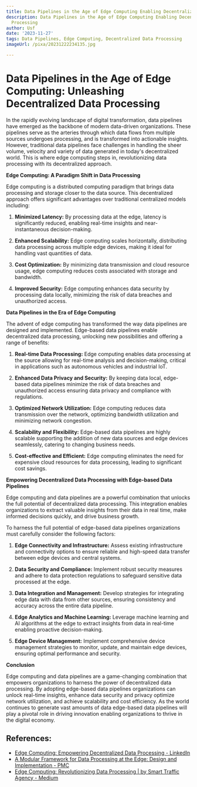 ```yaml
---
title: Data Pipelines in the Age of Edge Computing Enabling Decentralized Data Processing
description: Data Pipelines in the Age of Edge Computing Enabling Decentralized Data
  Processing
author: Usf
date: '2023-11-27'
tags: Data Pipelines, Edge Computing, Decentralized Data Processing
imageUrl: /pixa/20231222234135.jpg

---
```

# Data Pipelines in the Age of Edge Computing: Unleashing Decentralized Data Processing

In the rapidly evolving landscape  of digital transformation, data pipelines  have emerged as the backbone of modern data-driven organizations. These pipelines serve as the arteries through which data flows  from multiple sources undergoes processing, and  is transformed into actionable insights. However, traditional data pipelines face challenges in  handling the sheer volume, velocity and variety of data generated  in today's decentralized world. This is where edge computing steps  in,  revolutionizing data processing with its decentralized  approach.

**Edge Computing: A Paradigm Shift in Data Processing**

Edge computing is a distributed computing paradigm that brings data processing  and storage closer to the data source. This decentralized approach offers significant advantages over traditional  centralized models including:

1. **Minimized Latency:**  By processing data at the edge, latency is significantly reduced, enabling real-time insights  and near-instantaneous decision-making.

2. **Enhanced Scalability:**  Edge computing scales horizontally, distributing data processing across multiple edge devices, making it ideal for handling vast quantities of data.

3. **Cost Optimization:** By minimizing data transmission and cloud resource usage, edge computing  reduces costs associated with storage  and bandwidth.

4. **Improved Security:** Edge computing enhances data security by processing data locally, minimizing the risk of data breaches and unauthorized access.

**Data  Pipelines in the Era of Edge  Computing**

The advent of edge computing has transformed  the way data pipelines are designed and implemented. Edge-based data pipelines  enable decentralized data processing, unlocking new possibilities and offering a range of benefits:

1. **Real-time Data  Processing:**  Edge computing enables data  processing at  the source allowing for real-time analysis and decision-making, critical in applications such as autonomous vehicles and industrial IoT.

2. **Enhanced Data Privacy and  Security:** By keeping data local, edge-based data pipelines minimize  the risk of data breaches and unauthorized access ensuring data privacy and compliance with regulations.

3. **Optimized Network Utilization:** Edge computing reduces  data  transmission over the network, optimizing bandwidth utilization and  minimizing network congestion.

4.  **Scalability and Flexibility:** Edge-based  data pipelines are highly scalable  supporting the addition  of new  data sources and edge devices seamlessly, catering to changing  business needs.

5. **Cost-effective and Efficient:** Edge computing eliminates the need for expensive cloud resources for data processing, leading to significant cost savings.

**Empowering Decentralized Data Processing with Edge-based Data Pipelines**

Edge computing and data pipelines are a powerful combination that unlocks the full potential of decentralized data processing. This integration enables organizations to extract valuable insights from their  data in real time, make informed decisions quickly,  and  drive business growth.

To harness  the full potential of edge-based data pipelines organizations must carefully consider the following factors:

1. **Edge Connectivity and Infrastructure:** Assess existing infrastructure and connectivity options to ensure  reliable and  high-speed data transfer between edge devices and central systems.

2. **Data Security and  Compliance:** Implement robust security measures and adhere to data  protection regulations to safeguard sensitive data  processed at the edge.

3. **Data Integration and Management:** Develop strategies for  integrating edge data with data from other sources, ensuring  consistency and  accuracy across the entire data pipeline.

4. **Edge Analytics and  Machine Learning:** Leverage machine learning and AI algorithms at the edge to extract insights  from data in real-time enabling proactive decision-making.

5. **Edge Device Management:** Implement comprehensive device  management strategies to monitor, update, and maintain  edge devices, ensuring optimal performance  and security.

**Conclusion**

Edge computing and data pipelines are a game-changing  combination  that empowers  organizations to harness the  power of decentralized data processing. By adopting edge-based data pipelines organizations can unlock real-time  insights, enhance data security and privacy optimize network utilization, and achieve scalability  and cost  efficiency. As the world continues to generate vast amounts of data edge-based data pipelines will play a pivotal role  in driving innovation enabling organizations to thrive in the digital economy.

## References:
- [Edge Computing: Empowering Decentralized Data Processing - LinkedIn](https://www.linkedin.com/pulse/edge-computing-empowering-decentralized-data-processing-onviqa)
- [A Modular Framework for Data Processing at the Edge: Design and Implementation - PMC](https://www.ncbi.nlm.nih.gov/pmc/articles/PMC10490771/)
- [Edge Computing: Revolutionizing Data Processing | by Smart Traffic Agency - Medium](https://medium.com/@Smart_Traffic_Agency/edge-computing-revolutionizing-data-processing-196fb424d6b6)

